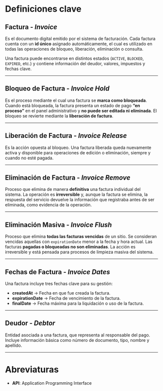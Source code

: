 # Definiciones clave

## Factura - _**Invoice**_

Es el documento digital emitido por el sistema de facturación. Cada factura cuenta con un
**id único** asignado automáticamente, el cual es utilizado en todas las operaciones de
bloqueo, liberación, eliminación o consulta.

Una factura puede encontrarse en distintos estados (`ACTIVE`, `BLOCKED`, `EXPIRED`, etc.)
y contiene información del deudor, valores, impuestos y fechas clave.

---

## Bloqueo de Factura - _**Invoice Hold**_

Es el proceso mediante el cual una factura se **marca como bloqueada**.
Cuando está bloqueada, la factura presenta un estado de pago **“en proceso”** en el panel
administrativo y **no puede ser editada ni eliminada**.
El bloqueo se revierte mediante la **liberación de factura**.

---

## Liberación de Factura - _**Invoice Release**_

Es la acción opuesta al bloqueo. Una factura liberada queda nuevamente activa y disponible
para operaciones de edición o eliminación, siempre y cuando no esté pagada.

---

## Eliminación de Factura - _**Invoice Remove**_

Proceso que elimina de manera **definitiva** una factura individual del sistema.
La operación es **irreversible** y, aunque la factura se elimina, la respuesta del servicio
devuelve la información que registraba antes de ser eliminada, como evidencia de la operación.

---

## Eliminación Masiva - _**Invoice Flush**_

Proceso que elimina **todas las facturas vencidas** de un sitio.
Se consideran vencidas aquellas con `expirationDate` menor a la fecha y hora actual.
Las facturas **pagadas o bloqueadas no son eliminadas**.
La acción es irreversible y está pensada para procesos de limpieza masiva del sistema.

---


## Fechas de Factura - _**Invoice Dates**_

Una factura incluye tres fechas clave para su gestión:

- **createdAt** → Fecha en que fue creada la factura.
- **expirationDate** → Fecha de vencimiento de la factura.
- **finalDate** → Fecha máxima para la liquidación o uso de la factura.

---

## Deudor - _**Debtor**_

Entidad asociada a una factura, que representa al responsable del pago.
Incluye información básica como número de documento, tipo, nombre y apellido.

---

# Abreviaturas

- **API**: Application Programming Interface


